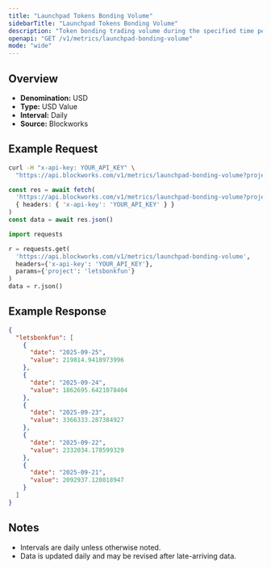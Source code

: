 ```yaml
---
title: "Launchpad Tokens Bonding Volume"
sidebarTitle: "Launchpad Tokens Bonding Volume"
description: "Token bonding trading volume during the specified time period for given launchpad."
openapi: "GET /v1/metrics/launchpad-bonding-volume"
mode: "wide"
---
```


## Overview

- **Denomination:** USD
- **Type:** USD Value
- **Interval:** Daily
- **Source:** Blockworks

## Example Request

<CodeGroup>

```bash cURL
curl -H "x-api-key: YOUR_API_KEY" \
  "https://api.blockworks.com/v1/metrics/launchpad-bonding-volume?project=letsbonkfun"
```

```typescript TypeScript
const res = await fetch(
  'https://api.blockworks.com/v1/metrics/launchpad-bonding-volume?project=letsbonkfun',
  { headers: { 'x-api-key': 'YOUR_API_KEY' } }
)
const data = await res.json()
```

```python Python
import requests

r = requests.get(
  'https://api.blockworks.com/v1/metrics/launchpad-bonding-volume',
  headers={'x-api-key': 'YOUR_API_KEY'},
  params={'project': 'letsbonkfun'}
)
data = r.json()
```

</CodeGroup>

## Example Response

```json
{
  "letsbonkfun": [
    {
      "date": "2025-09-25",
      "value": 219814.9418973996
    },
    {
      "date": "2025-09-24",
      "value": 1862695.6421078404
    },
    {
      "date": "2025-09-23",
      "value": 3366333.287384927
    },
    {
      "date": "2025-09-22",
      "value": 2332034.178599329
    },
    {
      "date": "2025-09-21",
      "value": 2092937.120818947
    }
  ]
}
```

## Notes
- Intervals are daily unless otherwise noted.
- Data is updated daily and may be revised after late-arriving data.